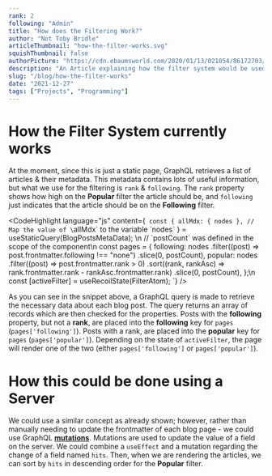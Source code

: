 ```yaml
---
rank: 2
following: "Admin"
title: "How does the Filtering Work?"
author: "Not Toby Bridle"
articleThumbnail: "how-the-filter-works.svg"
squishThumbnail: false
authorPicture: "https://cdn.ebaumsworld.com/2020/01/13/021054/86172703/lego-star-wars-profile-4.jpg"
description: "An Article explaining how the filter system would be used."
slug: "/blog/how-the-filter-works"
date: "2021-12-27"
tags: ["Projects", "Programming"]
---
```



# How the Filter System currently works

At the moment, since this is just a static page, GraphQL retrieves a list of articles & their metadata.
This metadata contains lots of useful information, but what we use for the filtering is `rank` & `following`. The `rank` property shows how high on the **Popular** filter the article should be, and `following` just indicates that the article should be on the **Following** filter.

<CodeHighlight language="js" content={`
  const {
    allMdx: { nodes }, // Map the value of \`allMdx\` to the variable \`nodes\`
  } = useStaticQuery(BlogPostsMetaData);
\n
  // \`postCount\` was defined in the scope of the component\n
  const pages = {
    following: nodes
      .filter((post) => post.frontmatter.following !== "none")
      .slice(0, postCount),
    popular: nodes
      .filter((post) => post.frontmatter.rank > 0)
      .sort((rank, rankAsc) => rank.frontmatter.rank - rankAsc.frontmatter.rank)
      .slice(0, postCount),
  };\n
  const [activeFilter] = useRecoilState(FilterAtom);
`} />

<Label text="The Filter in JS" />

As you can see in the snippet above, a GraphQL query is made to retrieve the necessary data about each blog post. The query returns an array of records which are then checked for the properties. Posts with the **following** property, but not a **rank**, are placed into the **following** key for `pages` (`pages['following']`). Posts with a rank, are placed into the **popular** key for `pages` (`pages['popular']`).
Depending on the state of `activeFilter`, the page will render one of the two (either `pages['following']` or `pages['popular']`).


# How this could be done using a Server

We could use a similar concept as already shown; however, rather than manually needing to update the frontmatter of each blog page - we could use GraphQL [**mutations**](https://graphql.org/learn/queries/). Mutations are used to update the value of a field on the server. We could combine a `useEffect` and a mutation regarding the change of a field named `hits`.
Then, when we are rendering the articles, we can sort by `hits` in descending order for the **Popular** filter.

<PostEnd />